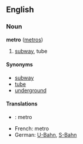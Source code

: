 ==English==
===Noun===
'''metro''' ([[metros]])

# [[subway]], tube

==== Synonyms ====
*[[subway]]
*[[tube]]
*[[underground]]

==== Translations ====
*{{fi}}: metro
*French: metro
*German: [[U-Bahn]], [[S-Bahn]]
